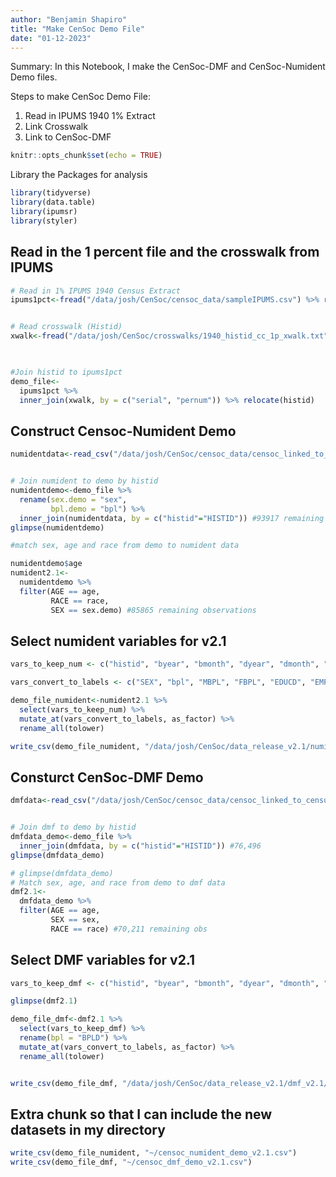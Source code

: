 ```yaml
---
author: "Benjamin Shapiro"
title: "Make CenSoc Demo File"
date: "01-12-2023"
---
```


Summary: In this Notebook, I make the CenSoc-DMF and CenSoc-Numident Demo files. 

Steps to make CenSoc Demo File:

(1) Read in IPUMS 1940 1% Extract
(2) Link Crosswalk 
(2) Link to CenSoc-DMF 


```r
knitr::opts_chunk$set(echo = TRUE)
```

Library the Packages for analysis 
```r
library(tidyverse)
library(data.table)
library(ipumsr)
library(styler)
```

## Read in the 1 percent file and the crosswalk from IPUMS
```r
# Read in 1% IPUMS 1940 Census Extract
ipums1pct<-fread("/data/josh/CenSoc/censoc_data/sampleIPUMS.csv") %>% rename_all(tolower)


# Read crosswalk (Histid)
xwalk<-fread("/data/josh/CenSoc/crosswalks/1940_histid_cc_1p_xwalk.txt")


         
#Join histid to ipums1pct
demo_file<-
  ipums1pct %>% 
  inner_join(xwalk, by = c("serial", "pernum")) %>% relocate(histid)
```

## Construct Censoc-Numident Demo
```r
numidentdata<-read_csv("/data/josh/CenSoc/censoc_data/censoc_linked_to_census/v2.1/censoc_numident_v2.1_linked.csv")


# Join numident to demo by histid
numidentdemo<-demo_file %>% 
  rename(sex.demo = "sex",
         bpl.demo = "bpl") %>% 
  inner_join(numidentdata, by = c("histid"="HISTID")) #93917 remaining observations
glimpse(numidentdemo)

#match sex, age and race from demo to numident data

numidentdemo$age
numident2.1<-
  numidentdemo %>% 
  filter(AGE == age,
         RACE == race,
         SEX == sex.demo) #85865 remaining observations

```

## Select numident variables for v2.1
```r
vars_to_keep_num <- c("histid", "byear", "bmonth", "dyear", "dmonth", "death_age", "race_first", "race_first_cyear", "race_last", "bpl_string", "zip_residence", "socstate", "socstate_string", "age_first_application", "link_abe_exact_conservative", "weight", "weight_conservative","PERWT", "AGE", "SEX", "bpl", "MBPL", "FBPL", "EDUCD", "EMPSTATD", "HISPAN", "INCNONWG", "INCWAGE", "MARST", "NATIVITY", "OCC", "OCCSCORE", "OWNERSHP", "PERNUM", "RACE", "RENT", "SERIAL", "STATEFIP", "URBAN")

vars_convert_to_labels <- c("SEX", "bpl", "MBPL", "FBPL", "EDUCD", "EMPSTATD", "HISPAN", "MARST", "NATIVITY", "OCC", "OWNERSHP", "RACE", "STATEFIP", "URBAN", "INCNONWG")

demo_file_numident<-numident2.1 %>% 
  select(vars_to_keep_num) %>% 
  mutate_at(vars_convert_to_labels, as_factor) %>% 
  rename_all(tolower)

write_csv(demo_file_numident, "/data/josh/CenSoc/data_release_v2.1/numident_v2.1/censoc_numident_demo_v2.1.csv")
```


## Consturct CenSoc-DMF Demo
```r
dmfdata<-read_csv("/data/josh/CenSoc/censoc_data/censoc_linked_to_census/v2.1/censoc_dmf_v2.1_linked.csv")


# Join dmf to demo by histid
dmfdata_demo<-demo_file %>% 
  inner_join(dmfdata, by = c("histid"="HISTID")) #76,496
glimpse(dmfdata_demo)

# glimpse(dmfdata_demo)
# Match sex, age, and race from demo to dmf data
dmf2.1<-
  dmfdata_demo %>% 
  filter(AGE == age,
         SEX == sex,
         RACE == race) #70,211 remaining obs

```

## Select DMF variables for v2.1
```r

vars_to_keep_dmf <- c("histid", "byear", "bmonth", "dyear", "dmonth", "death_age", "link_abe_exact_conservative", "weight", "weight_conservative","PERWT", "AGE", "SEX", "BPLD", "MBPL", "FBPL", "EDUCD", "EMPSTATD", "HISPAN", "INCNONWG", "INCWAGE", "MARST", "NATIVITY", "OCC", "OCCSCORE", "OWNERSHP", "PERNUM", "RACE", "RENT", "SERIAL", "STATEFIP", "URBAN")

glimpse(dmf2.1)

demo_file_dmf<-dmf2.1 %>% 
  select(vars_to_keep_dmf) %>% 
  rename(bpl = "BPLD") %>% 
  mutate_at(vars_convert_to_labels, as_factor) %>% 
  rename_all(tolower)


write_csv(demo_file_dmf, "/data/josh/CenSoc/data_release_v2.1/dmf_v2.1/censoc_dmf_demo_v2.1.csv")
```


## Extra chunk so that I can include the new datasets in my directory
```r
write_csv(demo_file_numident, "~/censoc_numident_demo_v2.1.csv")
write_csv(demo_file_dmf, "~/censoc_dmf_demo_v2.1.csv")
```




